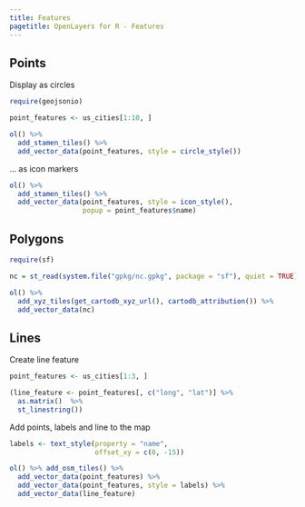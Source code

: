 ```yaml
---
title: Features
pagetitle: OpenLayers for R - Features
---
```


## Points

Display as circles

```r
require(geojsonio)

point_features <- us_cities[1:10, ]

ol() %>%
  add_stamen_tiles() %>%
  add_vector_data(point_features, style = circle_style())
```

... as icon markers

```r
ol() %>%
  add_stamen_tiles() %>%
  add_vector_data(point_features, style = icon_style(),
                  popup = point_features$name)
```

## Polygons

```r
require(sf)

nc = st_read(system.file("gpkg/nc.gpkg", package = "sf"), quiet = TRUE)

ol() %>%
  add_xyz_tiles(get_cartodb_xyz_url(), cartodb_attribution()) %>%
  add_vector_data(nc)
```

## Lines

Create line feature

```r
point_features <- us_cities[1:3, ] 

(line_feature <- point_features[, c("long", "lat")] %>%
  as.matrix()  %>%
  st_linestring())
```

Add points, labels and line to the map

```r
labels <- text_style(property = "name",
                     offset_xy = c(0, -15))

ol() %>% add_osm_tiles() %>%
  add_vector_data(point_features) %>%
  add_vector_data(point_features, style = labels) %>%
  add_vector_data(line_feature)
```

